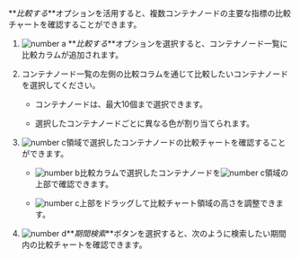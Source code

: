 **_比較する_**オプションを活用すると、複数<InDoc pages="resource-container-list">コンテナ</InDoc><InDoc pages="resource-node-list">ノード</InDoc>の主要な指標の比較チャートを確認することができます。 

<InDoc pages="resource-container-list">

<ImgLang img='k8s-resource-container-list-compare.png' desc='比較する sc' />

</InDoc>

<InDoc pages="resource-node-list">

<ImgLang img='k8s-resource-node-list-compare.png' desc='比較する sc' />

</InDoc>

1. ![number a](/img/char-a.svg) **_比較する_**オプションを選択すると、<InDoc pages="resource-container-list">コンテナ</InDoc><InDoc pages="resource-node-list">ノード</InDoc>一覧に比較カラムが追加されます。

2. <InDoc pages="resource-container-list">コンテナ</InDoc><InDoc pages="resource-node-list">ノード</InDoc>一覧の左側<LinkImage img="char-b.svg" className="ico" />の比較コラムを通じて比較したい<InDoc pages="resource-container-list">コンテナ</InDoc><InDoc pages="resource-node-list">ノード</InDoc>を選択してください。

   - <InDoc pages="resource-container-list">コンテナ</InDoc><InDoc pages="resource-node-list">ノード</InDoc>は、最大10個まで選択できます。

   - 選択した<InDoc pages="resource-container-list">コンテナ</InDoc><InDoc pages="resource-node-list">ノード</InDoc>ごとに異なる色が割り当てられます。

3. ![number c](/img/char-c.svg)領域で選択した<InDoc pages="resource-container-list">コンテナ</InDoc><InDoc pages="resource-node-list">ノード</InDoc>の比較チャートを確認することができます。 

   - ![number b](/img/char-b.svg)比較カラムで選択した<InDoc pages="resource-container-list">コンテナ</InDoc><InDoc pages="resource-node-list">ノード</InDoc>を![number c](/img/char-c.svg)領域の上部で確認できます。

   - ![number c](/img/char-c.svg)上部をドラッグして比較チャート領域の高さを調整できます。

4. ![number d](/img/char-d.svg)**_期間検索_**ボタンを選択すると、次のように検索したい期間内の比較チャートを確認できます。

   <InDoc pages="resource-container-list">

   <ImgLang img='k8s-resource-container-list-compare-time.png' desc='期間検索' />

   </InDoc>

   <InDoc pages="resource-node-list">

   <ImgLang img='k8s-resource-node-list-compare-time.png' desc='期間参照' />

   </InDoc>
